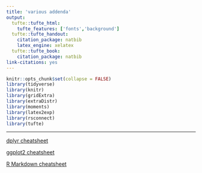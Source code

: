 ```yaml
---
title: 'various addenda'
output:
  tufte::tufte_html:
    tufte_features: ['fonts','background']
  tufte::tufte_handout:
    citation_package: natbib
    latex_engine: xelatex
  tufte::tufte_book:
    citation_package: natbib
link-citations: yes
---
```


```r
knitr::opts_chunk$set(collapse = FALSE)
library(tidyverse)
library(knitr)
library(gridExtra)
library(extraDistr)
library(moments)
library(latex2exp)
library(rsconnect)
library(tufte)
```

---

<a href="./addenda/dplyr-cheatsheet.pdf" download>dplyr cheatsheet</a>  

<a href="./addenda/ggplot2-cheatsheet.pdf" download>ggplot2 cheatsheet</a>   

<a href="./addenda/rmd-cheatsheet.pdf" download>R Markdown cheatsheet</a>  







